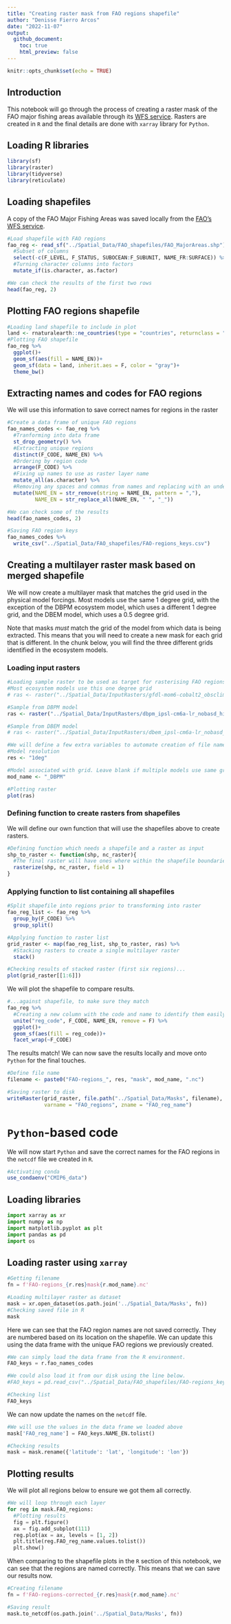 ```yaml
---
title: "Creating raster mask from FAO regions shapefile"
author: "Denisse Fierro Arcos"
date: "2022-11-07"
output: 
  github_document:
    toc: true
    html_preview: false
---
```


```r
knitr::opts_chunk$set(echo = TRUE)
```

## Introduction

This notebook will go through the process of creating a raster mask of the FAO major fishing areas available through its [WFS service](https://www.fao.org/fishery/geoserver/fifao/ows?service=WFS&request=GetFeature&version=1.0.0&typeName=fifao:FAO_AREAS_CWP). Rasters are created in `R` and the final details are done with `xarray` library for `Python`.

## Loading R libraries

```r
library(sf)
library(raster)
library(tidyverse)
library(reticulate)
```

## Loading shapefiles

A copy of the FAO Major Fishing Areas was saved locally from the [FAO's WFS service](https://www.fao.org/fishery/geoserver/fifao/ows?service=WFS&request=GetFeature&version=1.0.0&typeName=fifao:FAO_AREAS_CWP).

```r
#Load shapefile with FAO regions
fao_reg <- read_sf("../Spatial_Data/FAO_shapefiles/FAO_MajorAreas.shp") %>% 
  #Subset of columns
  select(-c(F_LEVEL, F_STATUS, SUBOCEAN:F_SUBUNIT, NAME_FR:SURFACE)) %>% 
  #Turning character columns into factors
  mutate_if(is.character, as.factor)

#We can check the results of the first two rows
head(fao_reg, 2)
```

## Plotting FAO regions shapefile
```r
#Loading land shapefile to include in plot
land <- rnaturalearth::ne_countries(type = "countries", returnclass = "sf")
#Plotting FAO shapefile
fao_reg %>% 
  ggplot()+
  geom_sf(aes(fill = NAME_EN))+
  geom_sf(data = land, inherit.aes = F, color = "gray")+
  theme_bw()
```

## Extracting names and codes for FAO regions
We will use this information to save correct names for regions in the raster

```r
#Create a data frame of unique FAO regions
fao_names_codes <- fao_reg %>% 
  #Tranforming into data frame
  st_drop_geometry() %>% 
  #Extracting unique regions
  distinct(F_CODE, NAME_EN) %>% 
  #Ordering by region code
  arrange(F_CODE) %>% 
  #Fixing up names to use as raster layer name
  mutate_all(as.character) %>% 
  #Removing any spaces and commas from names and replacing with an underscore "_"
  mutate(NAME_EN = str_remove(string = NAME_EN, pattern = ","), 
         NAME_EN = str_replace_all(NAME_EN, " ", "_"))

#We can check some of the results
head(fao_names_codes, 2)

#Saving FAO region keys
fao_names_codes %>% 
  write_csv("../Spatial_Data/FAO_shapefiles/FAO-regions_keys.csv")
```


## Creating a multilayer raster mask based on merged shapefile
We will now create a multilayer mask that matches the grid used in the physical model forcings. Most models use the same 1 degree grid, with the exception of the DBPM ecosystem model, which uses a different 1 degree grid, and the DBEM model, which uses a 0.5 degree grid.  
  
Note that masks *must* match the grid of the model from which data is being extracted. This means that you will need to create a new mask for each grid that is different. In the chunk below, you will find the three different grids identified in the ecosystem models.

### Loading input rasters

```r
#Loading sample raster to be used as target for rasterising FAO regions
#Most ecosystem models use this one degree grid
# ras <- raster("../Spatial_Data/InputRasters/gfdl-mom6-cobalt2_obsclim_deptho_onedeg_global_fixed.nc")

#Sample from DBPM model
ras <- raster("../Spatial_Data/InputRasters/dbpm_ipsl-cm6a-lr_nobasd_historical_nat_default_tcb_global_monthly_1850_2014.nc")[[1]]

#Sample from DBEM model
# ras <- raster("../Spatial_Data/InputRasters/dbem_ipsl-cm6a-lr_nobasd_historical_nat_default_tcb_global_annual_1951_2014.nc")[[1]]

#We will define a few extra variables to automate creation of file names for each mask
#Model resolution
res <- "1deg"

#Model associated with grid. Leave blank if multiple models use same grid
mod_name <- "_DBPM"

#Plotting raster
plot(ras)
```

### Defining function to create rasters from shapefiles
We will define our own function that will use the shapefiles above to create rasters.

```r
#Defining function which needs a shapefile and a raster as input
shp_to_raster <- function(shp, nc_raster){
  #The final raster will have ones where within the shapefile boundaries
  rasterize(shp, nc_raster, field = 1)
}

```

### Applying function to list containing all shapefiles

```r
#Split shapefile into regions prior to transforming into raster
fao_reg_list <- fao_reg %>% 
  group_by(F_CODE) %>% 
  group_split()

#Applying function to raster list
grid_raster <- map(fao_reg_list, shp_to_raster, ras) %>% 
  #Stacking rasters to create a single multilayer raster
  stack()

#Checking results of stacked raster (first six regions)...
plot(grid_raster[[1:6]])
```
We will plot the shapefile to compare results.

```r
#...against shapefile, to make sure they match
fao_reg %>% 
  #Creating a new column with the code and name to identify them easily in graph
  unite("reg_code", F_CODE, NAME_EN, remove = F) %>% 
  ggplot()+
  geom_sf(aes(fill = reg_code))+
  facet_wrap(~F_CODE)
```
The results match! We can now save the results locally and move onto `Python` for the final touches.

```r
#Define file name
filename <- paste0("FAO-regions_", res, "mask", mod_name, ".nc")

#Saving raster to disk
writeRaster(grid_raster, file.path("../Spatial_Data/Masks", filename), format = "CDF", overwrite = T,
            varname = "FAO_regions", zname = "FAO_reg_name")
```

# `Python`-based code
We will now start `Python` and save the correct names for the FAO regions in the `netcdf` file we created in `R`.

```r
#Activating conda
use_condaenv("CMIP6_data")
```
## Loading libraries

```python
import xarray as xr
import numpy as np
import matplotlib.pyplot as plt
import pandas as pd
import os
```
## Loading raster using `xarray`
```python
#Getting filename
fn = f'FAO-regions_{r.res}mask{r.mod_name}.nc'

#Loading multilayer raster as dataset
mask = xr.open_dataset(os.path.join('../Spatial_Data/Masks', fn))
#Checking saved file in R
mask
```
Here we can see that the FAO region names are not saved correctly. They are numbered based on its location on the shapefile. We can update this using the data frame with the unique FAO regions we previously created.

```python
#We can simply load the data frame from the R environment.
FAO_keys = r.fao_names_codes

#We could also load it from our disk using the line below.
#FAO_keys = pd.read_csv("../Spatial_Data/FAO_shapefiles/FAO-regions_keys.csv")

#Checking list
FAO_keys
```
We can now update the names on the `netcdf` file.

```python
#We will use the values in the data frame we loaded above
mask['FAO_reg_name'] = FAO_keys.NAME_EN.tolist()

#Checking results
mask = mask.rename({'latitude': 'lat', 'longitude': 'lon'})
```

## Plotting results
We will plot all regions below to ensure we got them all correctly.
```python
#We will loop through each layer
for reg in mask.FAO_regions:
  #Plotting results
  fig = plt.figure()
  ax = fig.add_subplot(111)
  reg.plot(ax = ax, levels = [1, 2])
  plt.title(reg.FAO_reg_name.values.tolist())
  plt.show()

```
When comparing to the shapefile plots in the `R` section of this notebook, we can see that the regions are named correctly. This means that we can save our results now.

```python
#Creating filename
fn = f'FAO-regions-corrected_{r.res}mask{r.mod_name}.nc'

#Saving result
mask.to_netcdf(os.path.join('../Spatial_Data/Masks', fn))
```


